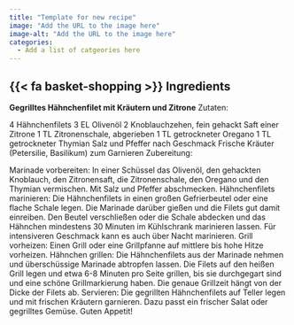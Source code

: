 ```yaml
---
title: "Template for new recipe"
image: "Add the URL to the image here"
image-alt: "Add the URL to the image here"
categories:
  - Add a list of catgeories here
---
```


## {{< fa basket-shopping >}} Ingredients

**Gegrilltes Hähnchenfilet mit Kräutern und Zitrone**
Zutaten:

4 Hähnchenfilets
3 EL Olivenöl
2 Knoblauchzehen, fein gehackt
Saft einer Zitrone
1 TL Zitronenschale, abgerieben
1 TL getrockneter Oregano
1 TL getrockneter Thymian
Salz und Pfeffer nach Geschmack
Frische Kräuter (Petersilie, Basilikum) zum Garnieren
Zubereitung:

Marinade vorbereiten: In einer Schüssel das Olivenöl, den gehackten Knoblauch, den Zitronensaft, die Zitronenschale, den Oregano und den Thymian vermischen. Mit Salz und Pfeffer abschmecken.
Hähnchenfilets marinieren: Die Hähnchenfilets in einen großen Gefrierbeutel oder eine flache Schale legen. Die Marinade darüber gießen und die Filets gut damit einreiben. Den Beutel verschließen oder die Schale abdecken und das Hähnchen mindestens 30 Minuten im Kühlschrank marinieren lassen. Für intensiveren Geschmack kann es auch über Nacht marinieren.
Grill vorheizen: Einen Grill oder eine Grillpfanne auf mittlere bis hohe Hitze vorheizen.
Hähnchen grillen: Die Hähnchenfilets aus der Marinade nehmen und überschüssige Marinade abtropfen lassen. Die Filets auf den heißen Grill legen und etwa 6-8 Minuten pro Seite grillen, bis sie durchgegart sind und eine schöne Grillmarkierung haben. Die genaue Grillzeit hängt von der Dicke der Filets ab.
Servieren: Die gegrillten Hähnchenfilets auf Teller legen und mit frischen Kräutern garnieren. Dazu passt ein frischer Salat oder gegrilltes Gemüse.
Guten Appetit!

